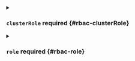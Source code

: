 


<details className="config-field" data-expandable="true">
<summary>

### `clusterRole` <span className="config-field-required" data-required="false">required</span> <span className="config-field-type"></span> <span className="config-field-default"></span> <span className="config-field-enum"></span> {#rbac-clusterRole}



</summary>

<PartialClusterrolereference />


</details>



<details className="config-field" data-expandable="true">
<summary>

### `role` <span className="config-field-required" data-required="false">required</span> <span className="config-field-type"></span> <span className="config-field-default"></span> <span className="config-field-enum"></span> {#rbac-role}



</summary>

<PartialRolereference />


</details>
